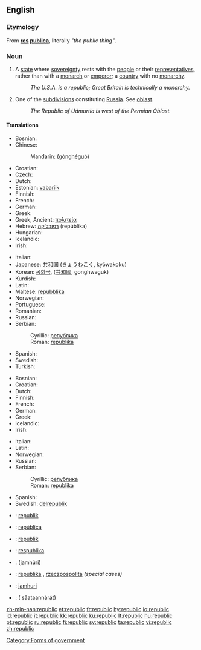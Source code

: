 ==English==
{{wikipedia|Republic}}

===Etymology===
From {{L.}} '''[[res]] [[publica]]''', literally ''"the public thing"''.

===Noun===
{{wikipedia|Republics of Russia}}
{{en-noun}}

# A [[state]] where [[sovereignty]] rests with the [[people]] or their [[representatives]], rather than with a [[monarch]] or [[emperor]]; a [[country]] with no [[monarchy]].
#: ''The U.S.A. is a republic; Great Britain is technically a monarchy.''
# One of the [[subdivision]]s constituting [[Russia]]. See [[oblast]].
#: ''The Republic of Udmurtia is west of the Permian Oblast.''

====Translations====
{{trans-top|a type of state}}
* Bosnian: {{t-|bs|republika|f}}
* Chinese:
*: Mandarin: {{zh-ts|共和國|共和国}} ([[gònghéguó]])
* Croatian: {{t-|hr|republika|f}}
* Czech: {{t+|cs|republika|f}}
* Dutch: {{t+|nl|republiek|f}}
* Estonian: [[vabariik]]
* Finnish: {{t+|fi|tasavalta}}
* French: {{t+|fr|république|f}}
* German: {{t+|de|Republik|f}}
* Greek: {{t+|el|δημοκρατία|f|tr=ðīmokratía|sc=Grek}}
* Greek, Ancient: [[πολιτεία]] {{f}}
* Hebrew: [[רפובליקה]] (repúblika) {{f}}
* Hungarian: {{t+|hu|köztársaság}}
* Icelandic: {{t-|is|lýðveldi|n}}
* Irish: {{t|ga|poblacht|f|xs=Irish}}
{{trans-mid}}
* Italian: {{t+|it|repubblica|f}}
* Japanese: [[共和国]] ([[きょうわこく]], kyōwakoku)
* Korean: [[공화국]], ([[共和國]], gonghwaguk)
* Kurdish: {{KUchar|[[جمهوریه‌ت]]}}
* Latin: {{t-|la|respublica|f}}
* Maltese: [[repubblika]] {{g|Maltese}}
* Norwegian: {{t-|no|republikk|m}}
* Portuguese: {{t+|pt|república|f}}
* Romanian: {{t-|ro|republică|f}}
* Russian: {{t+|ru|республика|f|tr=r'espúblika|sc=Cyrl}}
* Serbian:
*: Cyrillic: [[република#Serbian|република]] {{f}}
*: Roman: [[republika#Serbian|republika]] {{f}}
* Spanish: {{t+|es|república|f}}
* Swedish: {{t+|sv|republik|c}}
* Turkish: {{t+|tr|cumhuriyet}}
{{trans-bottom}}

{{trans-top|one of the kinds of parts constituting Russia}}
* Bosnian: {{t-|bs|republika|f}}
* Croatian: {{t-|hr|republika|f}}
* Dutch: {{t+|nl|republiek|f}}
* Finnish: {{t+|fi|tasavalta}}
* French: {{t+|fr|république|f}}
* German: {{t+|de|Republik|f}}
* Greek: {{t+|el|δημοκρατία|f|tr=ðīmokratía|sc=Grek}}
* Icelandic: {{t-|is|lýðveldi|n}}
* Irish: {{t|ga|poblacht|f|xs=Irish}}
{{trans-mid}}
* Italian: {{t+|it|repubblica|f}}
* Latin: {{t-|la|respublica|f}}
* Norwegian: {{t-|no|republikk|m}}
* Russian: {{t+|ru|республика|f|tr=r'espúblika|sc=Cyrl}}
* Serbian:
*: Cyrillic: [[република#Serbian|република]] {{f}}
*: Roman: [[republika#Serbian|republika]] {{f}}
* Spanish: {{t+|es|república|f}}
* Swedish: [[delrepublik]] {{c}}
{{trans-bottom}}

{{checktrans-top}}
* {{ttbc|Breton}}: [[republik]] {{f}}
* {{ttbc|Catalan}}: [[república]] {{f}}
* {{ttbc|Indonesian}}: [[republik]]
* {{ttbc|Lithuanian}}: [[respublika]] {{f}}
* {{ttbc|Persian}}: {{fa-Arab|[[جمهوری]]}} (jamhūri)
* {{ttbc|Polish}}: [[republika]] {{f}}, [[rzeczpospolita]] {{f}} ''(special cases)''
* {{ttbc|Swahili}}: [[jamhuri]]
* {{ttbc|Thai}}: {{Thai|[[สาธารณรัฐ]]}} ( săataannárát)
{{trans-bottom}}

[[Category:Forms of government]]

[[zh-min-nan:republic]]
[[et:republic]]
[[fr:republic]]
[[hy:republic]]
[[io:republic]]
[[id:republic]]
[[it:republic]]
[[kk:republic]]
[[ku:republic]]
[[lt:republic]]
[[hu:republic]]
[[pt:republic]]
[[ru:republic]]
[[fi:republic]]
[[sv:republic]]
[[ta:republic]]
[[vi:republic]]
[[zh:republic]]